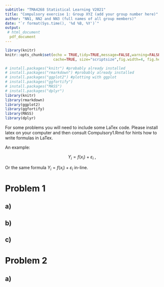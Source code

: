 ```yaml
---
subtitle: "TMA4268 Statistical Learning V2021"
title: "Compulsory exercise 1: Group XYZ (add your group number here)"
author: "NN1, NN2 and NN3 (full names of all group members)"
date: "`r format(Sys.time(), '%d %B, %Y')`"
output: 
 # html_document
  pdf_document
---
```

  
```r
library(knitr)
knitr::opts_chunk$set(echo = TRUE,tidy=TRUE,message=FALSE,warning=FALSE,strip.white=TRUE,prompt=FALSE,
                      cache=TRUE, size="scriptsize",fig.width=4, fig.height=3)

```

```r
# install.packages("knitr") #probably already installed
# install.packages("rmarkdown") #probably already installed
# install.packages("ggplot2") #plotting with ggplot
# install.packages("ggfortify")  
# install.packages("MASS")  
# install.packages("dplyr")  
library(knitr)
library(rmarkdown)
library(ggplot2)
library(ggfortify)
library(MASS)
library(dplyr)
```




For some problems you will need to include some LaTex code. Please install latex on your computer and then consult Compulsory1.Rmd for hints how to write formulas in LaTex. 

An example:

$$Y_i  = f(x_i) + \varepsilon_i \ ,$$

Or the same formula $Y_i  = f(x_i) + \varepsilon_i$ in-line.


# Problem 1

## a)

## b)

## c)

 

# Problem 2

## a) 



